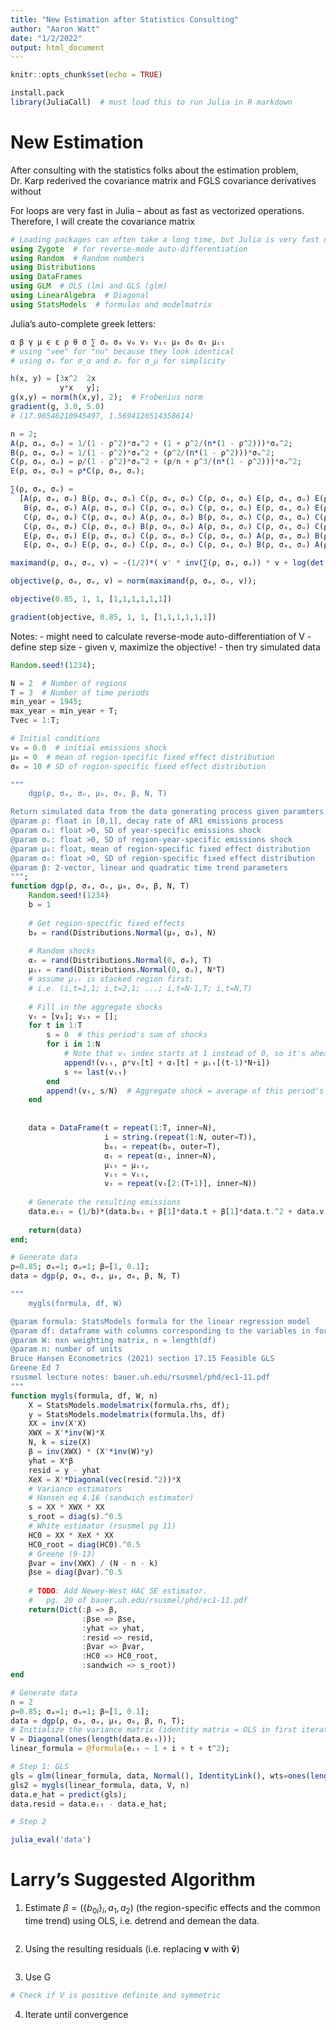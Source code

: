 ```yaml
---
title: "New Estimation after Statistics Consulting"
author: "Aaron Watt"
date: "1/2/2022"
output: html_document
---
```

<!--
Note for running on non-linux machines: LiberationMono might not be available
by default for the above monofont option. If that is the case, you might need to
install LiberationMono font. FreeMono xunicode

output:
   pdf_document:
     latex_engine: xelatex
     extra_dependencies: ["xunicode"]
monofont: FreeMono
-->

```r
knitr::opts_chunk$set(echo = TRUE)
```

```r
install.pack
library(JuliaCall)  # must load this to run Julia in R markdown
```


# New Estimation
After consulting with the statistics folks about the estimation problem, Dr. Karp
rederived the covariance matrix and FGLS covariance derivatives without 


For loops are very fast in Julia -- about as fast as vectorized operations.
Therefore, I will create the covariance matrix 

```julia
# Loading packages can often take a long time, but Julia is very fast once packages are loaded
using Zygote  # for reverse-mode auto-differentiation
using Random  # Random numbers
using Distributions
using DataFrames
using GLM  # OLS (lm) and GLS (glm)
using LinearAlgebra  # Diagonal
using StatsModels  # formulas and modelmatrix
```

Julia's auto-complete greek letters:
```julia
α β γ μ ϵ ε ρ θ σ ∑ σᵤ σₐ v₀ vₜ vᵢₜ μ₀ σ₀ αₜ μᵢₜ  
# using "vee" for "nu" because they look identical
# using σₐ for σ_α and σᵤ for σ_μ for simplicity
```


```julia
h(x, y) = [3x^2  2x
           y*x   y];
g(x,y) = norm(h(x,y), 2);  # Frobenius norm
gradient(g, 3.0, 5.0)
# (17.98546210945497, 1.5694120514358614)
```


```julia
n = 2;
A(ρ, σₐ, σᵤ) = 1/(1 - ρ^2)*σₐ^2 + (1 + ρ^2/(n*(1 - ρ^2)))*σᵤ^2;
B(ρ, σₐ, σᵤ) = 1/(1 - ρ^2)*σₐ^2 + (ρ^2/(n*(1 - ρ^2)))*σᵤ^2;
C(ρ, σₐ, σᵤ) = ρ/(1 - ρ^2)*σₐ^2 + (ρ/n + ρ^3/(n*(1 - ρ^2)))*σᵤ^2;
E(ρ, σₐ, σᵤ) = ρ*C(ρ, σₐ, σᵤ);

∑(ρ, σₐ, σᵤ) = 
  [A(ρ, σₐ, σᵤ) B(ρ, σₐ, σᵤ) C(ρ, σₐ, σᵤ) C(ρ, σₐ, σᵤ) E(ρ, σₐ, σᵤ) E(ρ, σₐ, σᵤ)
   B(ρ, σₐ, σᵤ) A(ρ, σₐ, σᵤ) C(ρ, σₐ, σᵤ) C(ρ, σₐ, σᵤ) E(ρ, σₐ, σᵤ) E(ρ, σₐ, σᵤ)
   C(ρ, σₐ, σᵤ) C(ρ, σₐ, σᵤ) A(ρ, σₐ, σᵤ) B(ρ, σₐ, σᵤ) C(ρ, σₐ, σᵤ) C(ρ, σₐ, σᵤ)
   C(ρ, σₐ, σᵤ) C(ρ, σₐ, σᵤ) B(ρ, σₐ, σᵤ) A(ρ, σₐ, σᵤ) C(ρ, σₐ, σᵤ) C(ρ, σₐ, σᵤ)
   E(ρ, σₐ, σᵤ) E(ρ, σₐ, σᵤ) C(ρ, σₐ, σᵤ) C(ρ, σₐ, σᵤ) A(ρ, σₐ, σᵤ) B(ρ, σₐ, σᵤ)
   E(ρ, σₐ, σᵤ) E(ρ, σₐ, σᵤ) C(ρ, σₐ, σᵤ) C(ρ, σₐ, σᵤ) B(ρ, σₐ, σᵤ) A(ρ, σₐ, σᵤ)];

maximand(ρ, σₐ, σᵤ, v) = -(1/2)*( v' * inv(∑(ρ, σₐ, σᵤ)) * v + log(det(∑(ρ, σₐ, σᵤ))) );

objective(ρ, σₐ, σᵤ, v) = norm(maximand(ρ, σₐ, σᵤ, v));

objective(0.85, 1, 1, [1,1,1,1,1,1])

gradient(objective, 0.85, 1, 1, [1,1,1,1,1,1])
```
Notes:
- might need to calculate reverse-mode auto-differentiation of V
- define step size
- given v, maximize the objective!
- then try simulated data





```julia
Random.seed!(1234);

N = 2  # Number of regions
T = 3  # Number of time periods
min_year = 1945;
max_year = min_year + T;
Tvec = 1:T;

# Initial conditions
v₀ = 0.0  # initial emissions shock
μ₀ = 0  # mean of region-specific fixed effect distribution
σ₀ = 10 # SD of region-specific fixed effect distribution
```

```julia
"""
    dgp(ρ, σₐ, σᵤ, μ₀, σ₀, β, N, T)

Return simulated data from the data generating process given paramters.
@param ρ: float in [0,1], decay rate of AR1 emissions process
@param σₐ: float >0, SD of year-specific emissions shock 
@param σᵤ: float >0, SD of region-year-specific emissions shock
@param μ₀: float, mean of region-specific fixed effect distribution
@param σ₀: float >0, SD of region-specific fixed effect distribution
@param β: 2-vector, linear and quadratic time trend parameters
""";
function dgp(ρ, σₐ, σᵤ, μ₀, σ₀, β, N, T)
    Random.seed!(1234)
    b = 1
    
    # Get region-specific fixed effects
    b₀ = rand(Distributions.Normal(μ₀, σ₀), N)
    
    # Random shocks
    αₜ = rand(Distributions.Normal(0, σₐ), T)
    μᵢₜ = rand(Distributions.Normal(0, σᵤ), N*T)
    # assume μᵢₜ is stacked region first:
    # i.e. (i,t=1,1; i,t=2,1; ...; i,t=N-1,T; i,t=N,T)
    
    # Fill in the aggregate shocks
    vₜ = [v₀]; vᵢₜ = [];
    for t in 1:T
        s = 0  # this period's sum of shocks
        for i in 1:N
            # Note that vₜ index starts at 1 instead of 0, so it's ahead of the others
            append!(vᵢₜ, ρ*vₜ[t] + αₜ[t] + μᵢₜ[(t-1)*N+i])
            s += last(vᵢₜ)
        end
        append!(vₜ, s/N)  # Aggregate shock = average of this period's shocks
    end
    
    
    data = DataFrame(t = repeat(1:T, inner=N),
                     i = string.(repeat(1:N, outer=T)),
                     b₀ᵢ = repeat(b₀, outer=T),
                     αₜ = repeat(αₜ, inner=N),
                     μᵢₜ = μᵢₜ,
                     vᵢₜ = vᵢₜ,
                     vₜ = repeat(vₜ[2:(T+1)], inner=N))
    
    # Generate the resulting emissions
    data.eᵢₜ = (1/b)*(data.b₀ᵢ + β[1]*data.t + β[1]*data.t.^2 + data.vᵢₜ)
    
    return(data)
end;

```

```julia
# Generate data
ρ=0.85; σₐ=1; σᵤ=1; β=[1, 0.1];
data = dgp(ρ, σₐ, σᵤ, μ₀, σ₀, β, N, T)

```

```julia
"""
    mygls(formula, df, W)

@param formula: StatsModels formula for the linear regression model
@param df: dataframe with columns corresponding to the variables in formula
@param W: nxn weighting matrix, n = length(df)
@param n: number of units
Bruce Hansen Econometrics (2021) section 17.15 Feasible GLS
Greene Ed 7
rsusmel lecture notes: bauer.uh.edu/rsusmel/phd/ec1-11.pdf
"""
function mygls(formula, df, W, n)
    X = StatsModels.modelmatrix(formula.rhs, df);
    y = StatsModels.modelmatrix(formula.lhs, df)
    XX = inv(X'X)                                                             #'
    XWX = X'*inv(W)*X                                                         #'
    N, k = size(X)
    β = inv(XWX) * (X'*inv(W)*y)                                              #'
    yhat = X*β
    resid = y - yhat
    XeX = X'*Diagonal(vec(resid.^2))*X                                        #'
    # Variance estimators
    # Hansen eq 4.16 (sandwich estimator)
    s = XX * XWX * XX
    s_root = diag(s).^0.5
    # White estimator (rsusmel pg 11)
    HC0 = XX * XeX * XX
    HC0_root = diag(HC0).^0.5
    # Greene (9-13)
    βvar = inv(XWX) / (N - n - k)
    βse = diag(βvar).^0.5
    
    # TODO: Add Newey-West HAC SE estimator.
    #   pg. 20 of bauer.uh.edu/rsusmel/phd/ec1-11.pdf
    return(Dict(:β => β,
                :βse => βse,
                :yhat => yhat,
                :resid => resid,
                :βvar => βvar,
                :HC0 => HC0_root,
                :sandwich => s_root))
end
```



```julia
# Generate data
n = 2
ρ=0.85; σₐ=1; σᵤ=1; β=[1, 0.1]; 
data = dgp(ρ, σₐ, σᵤ, μ₀, σ₀, β, n, T);
# Initialize the variance matrix (identity matrix = OLS in first iteration)
V = Diagonal(ones(length(data.eᵢₜ)));
linear_formula = @formula(eᵢₜ ~ 1 + i + t + t^2);

# Step 1: GLS
gls = glm(linear_formula, data, Normal(), IdentityLink(), wts=ones(length(data.eᵢₜ)))
gls2 = mygls(linear_formula, data, V, n)
data.e_hat = predict(gls);
data.resid = data.eᵢₜ - data.e_hat;

# Step 2

```


```r
julia_eval('data')
```




# Larry's Suggested Algorithm

1. Estimate $\beta = (\{b_{0i}\}_i, a_1, a_2)$ (the region-specific effects and
the common time trend) using OLS, i.e. detrend and demean the data.
```julia

```

2. Using the resulting residuals (i.e. replacing $\mathbf{v}$ with $\mathbf{\tilde{v}}$)
```julia

```

3. Use G
```julia
# Check if V is positive definite and symmetric
```


4. Iterate until convergence
```julia

```

















